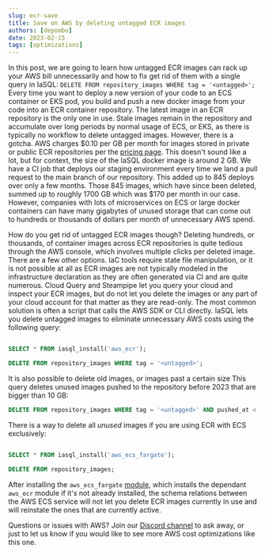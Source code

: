 ```yaml
---
slug: ecr-save
title: Save on AWS by deleting untagged ECR images
authors: [depombo]
date: 2023-02-15
tags: [optimizations]
---
```


In this post, we are going to learn how untagged ECR images can rack up your AWS bill unnecessarily and how to fix get rid of them with a single query in IaSQL: `DELETE FROM repository_images WHERE tag = '<untagged>';` <!--truncate--> Every time you want to deploy a new version of your code to an ECS container or EKS pod, you build and push a new docker image from your code into an ECR container repository. The latest image in an ECR repository is the only one in use. Stale images remain in the repository and accumulate over long periods by normal usage of ECS, or EKS, as there is typically no workflow to delete untagged images. However, there is a gotcha. AWS charges $0.10 per GB per month for images stored in private or public ECR repositories per the [pricing page](https://aws.amazon.com/ecr/pricing/). This doesn't sound like a lot, but for context, the size of the IaSQL docker image is around 2 GB. We have a CI job that deploys our staging environment every time we land a pull request to the main branch of our repository. This added up to 845 deploys over only a few months. Those 845 images, which have since been deleted, summed up to roughly 1700 GB which was $170 per month in our case. However, companies with lots of microservices on ECS or large docker containers can have many gigabytes of unused storage that can come out to hundreds or thousands of dollars per month of unnecessary AWS spend.

How do you get rid of untagged ECR images though? Deleting hundreds, or thousands, of container images across ECR repositories is quite tedious through the AWS console, which involves multiple clicks per deleted image. There are a few other options. IaC tools require state file manipulation, or it is not possible at all as ECR images are not typically modeled in the infrastructure declaration as they are often generated via CI and are quite numerous. Cloud Query and Steampipe let you query your cloud and inspect your ECR images, but do not let you delete the images or any part of your cloud account for that matter as they are read-only. The most common solution is often a script that calls the AWS SDK or CLI directly. IaSQL lets you delete untagged images to eliminate unnecessary AWS costs using the following query:

```sql title="Delete untagged ECR images"

SELECT * FROM iasql_install('aws_ecr');

DELETE FROM repository_images WHERE tag = '<untagged>';
```

It is also possible to delete old images, or images past a certain size This query deletes unused images pushed to the repository before 2023 that are bigger than 10 GB:

```sql
DELETE FROM repository_images WHERE tag = '<untagged>' AND pushed_at < '2023-01-01' AND size_in_mb = 10000;
```

There is a way to delete all *unused* images if you are using ECR with ECS exclusively:

```sql title="Delete unused ECR images"

SELECT * FROM iasql_install('aws_ecs_fargate');

DELETE FROM repository_images;
```

After installing the `aws_ecs_fargate` [module](/docs/module), which installs the dependant `aws_ecr` module if it's not already installed, the schema relations between the AWS ECS service will not let you delete ECR images currently in use and will reinstate the ones that are currently active.

Questions or issues with AWS? Join our [Discord channel](https://discord.com/invite/machGGczea) to ask away, or just to let us know if you would like to see more AWS cost optimizations like this one.